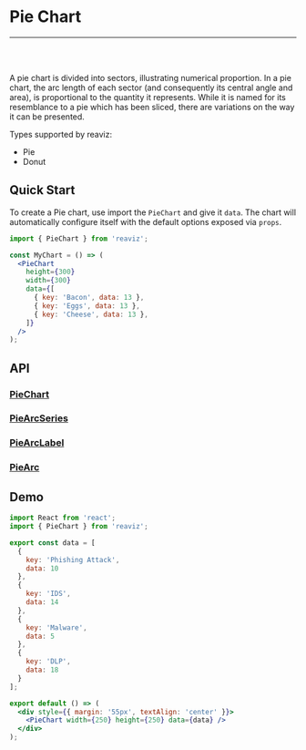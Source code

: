 
<Meta title="Docs/Chart Types/Pie Chart" />

# Pie Chart

---
<br />
<div className="doc-story">
<Story id="charts-pie-chart-pie--simple" />
</div>
<br />

A pie chart is divided into sectors, illustrating numerical proportion.
In a pie chart, the arc length of each sector (and consequently its central angle and area),
is proportional to the quantity it represents. While it is named for its resemblance to a pie
which has been sliced, there are variations on the way it can be presented.

Types supported by reaviz:

- Pie
- Donut

## Quick Start
To create a Pie chart, use import the `PieChart` and give it `data`. The chart
will automatically configure itself with the default options exposed via `props`.

```jsx
import { PieChart } from 'reaviz';

const MyChart = () => (
  <PieChart
    height={300}
    width={300}
    data={[
      { key: 'Bacon', data: 13 },
      { key: 'Eggs', data: 13 },
      { key: 'Cheese', data: 13 },
    ]}
  />
);
```

## API
### [PieChart](https://github.com/reaviz/reaviz/blob/master/src/PieChart/PieChart.tsx)
<ArgsTable of={PieChart} />

### [PieArcSeries](https://github.com/reaviz/reaviz/blob/master/src/PieChart/PieArcSeries/PieArcSeries.tsx)
<ArgsTable of={PieArcSeries} />

### [PieArcLabel](https://github.com/reaviz/reaviz/blob/master/src/PieChart/PieArcSeries/PieArcLabel.tsx)
<ArgsTable of={PieArcLabel} />

### [PieArc](https://github.com/reaviz/reaviz/blob/master/src/PieChart/PieArcSeries/PieArc/PieArc.tsx)
<ArgsTable of={PieArc} />

## Demo

```jsx codesandbox=reaviz
import React from 'react';
import { PieChart } from 'reaviz';

export const data = [
  {
    key: 'Phishing Attack',
    data: 10
  },
  {
    key: 'IDS',
    data: 14
  },
  {
    key: 'Malware',
    data: 5
  },
  {
    key: 'DLP',
    data: 18
  }
];

export default () => (
  <div style={{ margin: '55px', textAlign: 'center' }}>
    <PieChart width={250} height={250} data={data} />
  </div>
);
```
